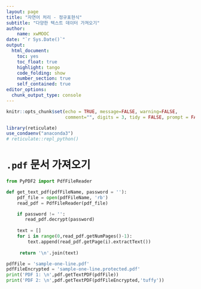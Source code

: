 ```yaml
---
layout: page
title: "자연어 처리 - 정규표현식"
subtitle: "다양한 텍스트 데이터 가져오기"
author:
    name: xwMOOC
date: "`r Sys.Date()`"
output:
  html_document: 
    toc: yes
    toc_float: true
    highlight: tango
    code_folding: show
    number_section: true
    self_contained: true
editor_options: 
  chunk_output_type: console
---
```


```r
knitr::opts_chunk$set(echo = TRUE, message=FALSE, warning=FALSE,
                      comment="", digits = 3, tidy = FALSE, prompt = FALSE, fig.align = 'center')

library(reticulate)
use_condaenv("anaconda3")
# reticulate::repl_python()
```


# `.pdf` 문서 가져오기 {#ingest-pdf}

```python
from PyPDF2 import PdfFileReader

def get_text_pdf(pdfFileName, password = ''):
    pdf_file = open(pdfFileName, 'rb')
    read_pdf = PdfFileReader(pdf_file)

    if password != '':
       read_pdf.decrypt(password)
       
    text = []
    for i in range(0,read_pdf.getNumPages()-1):
        text.append(read_pdf.getPage(i).extractText())
        
     return '\n'.join(text)  

pdfFile = 'sample-one-line.pdf'
pdfFileEncrypted = 'sample-one-line.protected.pdf'
print('PDF 1: \n',pdf.getTextPDF(pdfFile))
print('PDF 2: \n',pdf.getTextPDF(pdfFileEncrypted,'tuffy'))

```

